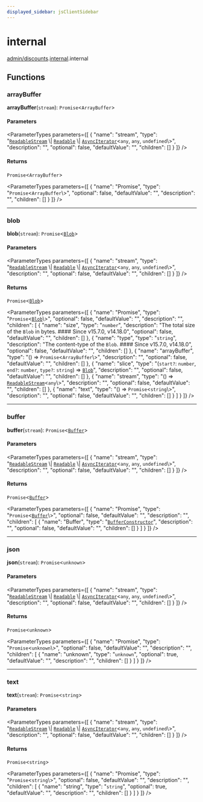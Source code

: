 ```yaml
---
displayed_sidebar: jsClientSidebar
---
```



# internal

[admin/discounts](../../modules/admin_discounts.mdx).[internal](../../admin_discounts/modules/admin_discounts.internal.mdx).internal

## Functions

### arrayBuffer

**arrayBuffer**(`stream`): `Promise`<`ArrayBuffer`\>

#### Parameters

<ParameterTypes parameters={[
  {
    "name": "stream",
    "type": "[`ReadableStream`](../interfaces/admin_discounts.internal.ReadableStream.mdx) \\| [`Readable`](../classes/admin_discounts.internal.Readable.mdx) \\| [`AsyncIterator`](../interfaces/admin_discounts.internal.AsyncIterator.mdx)<`any`, `any`, `undefined`\\>",
    "description": "",
    "optional": false,
    "defaultValue": "",
    "children": []
  }
]} />

#### Returns

`Promise`<`ArrayBuffer`\>

<ParameterTypes parameters={[
  {
    "name": "Promise",
    "type": "`Promise`<`ArrayBuffer`\\>",
    "optional": false,
    "defaultValue": "",
    "description": "",
    "children": []
  }
]} />

___

### blob

**blob**(`stream`): `Promise`<[`Blob`](../classes/admin_discounts.internal.Blob.mdx)\>

#### Parameters

<ParameterTypes parameters={[
  {
    "name": "stream",
    "type": "[`ReadableStream`](../interfaces/admin_discounts.internal.ReadableStream.mdx) \\| [`Readable`](../classes/admin_discounts.internal.Readable.mdx) \\| [`AsyncIterator`](../interfaces/admin_discounts.internal.AsyncIterator.mdx)<`any`, `any`, `undefined`\\>",
    "description": "",
    "optional": false,
    "defaultValue": "",
    "children": []
  }
]} />

#### Returns

`Promise`<[`Blob`](../classes/admin_discounts.internal.Blob.mdx)\>

<ParameterTypes parameters={[
  {
    "name": "Promise",
    "type": "`Promise`<[`Blob`](../classes/admin_discounts.internal.Blob.mdx)\\>",
    "optional": false,
    "defaultValue": "",
    "description": "",
    "children": [
      {
        "name": "size",
        "type": "`number`",
        "description": "The total size of the `Blob` in bytes. #### Since v15.7.0, v14.18.0",
        "optional": false,
        "defaultValue": "",
        "children": []
      },
      {
        "name": "type",
        "type": "`string`",
        "description": "The content-type of the `Blob`. #### Since v15.7.0, v14.18.0",
        "optional": false,
        "defaultValue": "",
        "children": []
      },
      {
        "name": "arrayBuffer",
        "type": "() => `Promise`<`ArrayBuffer`\\>",
        "description": "",
        "optional": false,
        "defaultValue": "",
        "children": []
      },
      {
        "name": "slice",
        "type": "(`start?`: `number`, `end?`: `number`, `type?`: `string`) => [`Blob`](../classes/admin_discounts.internal.Blob.mdx)",
        "description": "",
        "optional": false,
        "defaultValue": "",
        "children": []
      },
      {
        "name": "stream",
        "type": "() => [`ReadableStream`](../../admin_discounts/modules/admin_discounts.internal.mdx#readablestream)<`any`\\>",
        "description": "",
        "optional": false,
        "defaultValue": "",
        "children": []
      },
      {
        "name": "text",
        "type": "() => `Promise`<`string`\\>",
        "description": "",
        "optional": false,
        "defaultValue": "",
        "children": []
      }
    ]
  }
]} />

___

### buffer

**buffer**(`stream`): `Promise`<[`Buffer`](../../admin_discounts/modules/admin_discounts.internal.mdx#buffer)\>

#### Parameters

<ParameterTypes parameters={[
  {
    "name": "stream",
    "type": "[`ReadableStream`](../interfaces/admin_discounts.internal.ReadableStream.mdx) \\| [`Readable`](../classes/admin_discounts.internal.Readable.mdx) \\| [`AsyncIterator`](../interfaces/admin_discounts.internal.AsyncIterator.mdx)<`any`, `any`, `undefined`\\>",
    "description": "",
    "optional": false,
    "defaultValue": "",
    "children": []
  }
]} />

#### Returns

`Promise`<[`Buffer`](../../admin_discounts/modules/admin_discounts.internal.mdx#buffer)\>

<ParameterTypes parameters={[
  {
    "name": "Promise",
    "type": "`Promise`<[`Buffer`](../../admin_discounts/modules/admin_discounts.internal.mdx#buffer)\\>",
    "optional": false,
    "defaultValue": "",
    "description": "",
    "children": [
      {
        "name": "Buffer",
        "type": "[`BufferConstructor`](../interfaces/admin_discounts.internal.BufferConstructor.mdx)",
        "description": "",
        "optional": false,
        "defaultValue": "",
        "children": []
      }
    ]
  }
]} />

___

### json

**json**(`stream`): `Promise`<`unknown`\>

#### Parameters

<ParameterTypes parameters={[
  {
    "name": "stream",
    "type": "[`ReadableStream`](../interfaces/admin_discounts.internal.ReadableStream.mdx) \\| [`Readable`](../classes/admin_discounts.internal.Readable.mdx) \\| [`AsyncIterator`](../interfaces/admin_discounts.internal.AsyncIterator.mdx)<`any`, `any`, `undefined`\\>",
    "description": "",
    "optional": false,
    "defaultValue": "",
    "children": []
  }
]} />

#### Returns

`Promise`<`unknown`\>

<ParameterTypes parameters={[
  {
    "name": "Promise",
    "type": "`Promise`<`unknown`\\>",
    "optional": false,
    "defaultValue": "",
    "description": "",
    "children": [
      {
        "name": "unknown",
        "type": "`unknown`",
        "optional": true,
        "defaultValue": "",
        "description": "",
        "children": []
      }
    ]
  }
]} />

___

### text

**text**(`stream`): `Promise`<`string`\>

#### Parameters

<ParameterTypes parameters={[
  {
    "name": "stream",
    "type": "[`ReadableStream`](../interfaces/admin_discounts.internal.ReadableStream.mdx) \\| [`Readable`](../classes/admin_discounts.internal.Readable.mdx) \\| [`AsyncIterator`](../interfaces/admin_discounts.internal.AsyncIterator.mdx)<`any`, `any`, `undefined`\\>",
    "description": "",
    "optional": false,
    "defaultValue": "",
    "children": []
  }
]} />

#### Returns

`Promise`<`string`\>

<ParameterTypes parameters={[
  {
    "name": "Promise",
    "type": "`Promise`<`string`\\>",
    "optional": false,
    "defaultValue": "",
    "description": "",
    "children": [
      {
        "name": "string",
        "type": "`string`",
        "optional": true,
        "defaultValue": "",
        "description": "",
        "children": []
      }
    ]
  }
]} />
